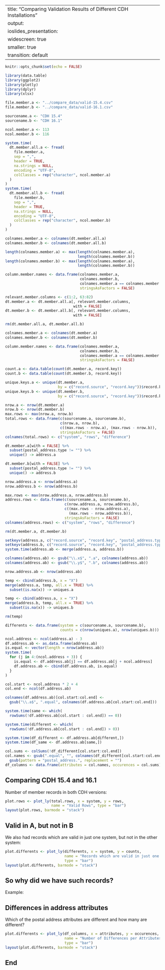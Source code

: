 
---
title: "Comparing Validation Results of Different CDH Installations"
output: 
  ioslides_presentation:
    widescreen: true
    smaller: true
    transition: default
---

```r
knitr::opts_chunk$set(echo = FALSE)

library(data.table)
library(ggplot2)
library(plotly)
library(dplyr)
library(xlsx)

file.member.a <- "../compare_data/valid-15.4.csv"
file.member.b <- "../compare_data/valid-16.1.csv"

sourcename.a <- "CDH 15.4"
sourcename.b <- "CDH 16.1"

ncol.member.a <- 113
ncol.member.b <- 116

system.time(
  dt.member.all.a <- fread(
    file.member.a,
    sep = ",",
    header = TRUE,
    na.strings = NULL,
    encoding = "UTF-8",
    colClasses = rep("character", ncol.member.a)
  )
)
system.time(
  dt.member.all.b <- fread(
    file.member.b,
    sep = ",",
    header = TRUE,
    na.strings = NULL,
    encoding = "UTF-8",
    colClasses = rep("character", ncol.member.b)
  )
)

colnames.member.a <- colnames(dt.member.all.a)
colnames.member.b <- colnames(dt.member.all.b)

length(colnames.member.a) <- max(length(colnames.member.a), 
                                 length(colnames.member.b))
length(colnames.member.b) <- max(length(colnames.member.a), 
                                 length(colnames.member.b))

column.member.names <- data.frame(colnames.member.a,
                                  colnames.member.b,
                                  colnames.member.a == colnames.member.b,
                                  stringsAsFactors = FALSE)

relevant.member.columns <- c(1:2, 63:82)
dt.member.a <- dt.member.all.a[, relevant.member.columns, 
                               with = FALSE]
dt.member.b <- dt.member.all.b[, relevant.member.columns, 
                               with = FALSE]

rm(dt.member.all.a, dt.member.all.b)

colnames.member.a <- colnames(dt.member.a)
colnames.member.b <- colnames(dt.member.b)

column.member.names <- data.frame(colnames.member.a,
                                  colnames.member.b,
                                  colnames.member.a == colnames.member.b,
                                  stringsAsFactors = FALSE)

count.a <- data.table(count(dt.member.a, record.key))
count.b <- data.table(count(dt.member.b, record.key))

unique.keys.a <- unique(dt.member.a,
                        by = c("record.source", "record.key"))$record.key
unique.keys.b <- unique(dt.member.b,
                        by = c("record.source", "record.key"))$record.key

nrow.a <- nrow(dt.member.a)
nrow.b <- nrow(dt.member.b)
max.rows <- max(nrow.a, nrow.b)
total.rows <- data.frame(c(sourcename.a, sourcename.b),
                         c(nrow.a, nrow.b),
                         c((max.rows - nrow.a), (max.rows - nrow.b)),
                         stringsAsFactors = FALSE)
colnames(total.rows) <- c("system", "rows", "difference")

dt.member.a[with = FALSE] %>%
  subset(postal_address.type != "") %>%
  unique() -> address.a

dt.member.b[with = FALSE] %>%
  subset(postal_address.type != "") %>%
  unique() -> address.b

nrow.address.a <- nrow(address.a)
nrow.address.b <- nrow(address.b)

max.rows <- max(nrow.address.a, nrow.address.b)
address.rows <- data.frame(c(sourcename.a, sourcename.b),
                           c(nrow.address.a, nrow.address.b),
                           c((max.rows - nrow.address.a),
                             (max.rows - nrow.address.b)),
                           stringsAsFactors = FALSE)
colnames(address.rows) <- c("system", "rows", "difference")

rm(dt.member.a, dt.member.b)

setkeyv(address.a, c("record.source", "record.key", "postal_address.type"))
setkeyv(address.b, c("record.source", "record.key", "postal_address.type"))
system.time(address.ab <- merge(address.a, address.b))

colnames(address.ab) <- gsub("\\.x$", ".a", colnames(address.ab))
colnames(address.ab) <- gsub("\\.y$", ".b", colnames(address.ab))

nrow.address.ab <- nrow(address.ab)

temp <- cbind(address.b, x = "X")
merge(address.a, temp, all.x = TRUE) %>%
  subset(is.na(x)) -> uniques.a

temp <- cbind(address.a, x = "X")
merge(address.b, temp, all.x = TRUE) %>%
  subset(is.na(x)) -> uniques.b

rm(temp)

differents <- data.frame(system = c(sourcename.a, sourcename.b),
                         counts = c(nrow(uniques.a), nrow(uniques.b)))

ncol.address <- ncol(address.a) - 3
df.address.ab <- as.data.frame(address.ab)
is.equal <- vector(length = nrow(address.ab))
system.time(
  for (j in 4:(ncol.address + 3)) {
    is.equal <- df.address.ab[j] == df.address.ab[j + ncol.address]
    df.address.ab <- cbind(df.address.ab, is.equal)
  }
)

col.start <- ncol.address * 2 + 4
col.end <- ncol(df.address.ab)

colnames(df.address.ab)[col.start:col.end] <-
  gsub("\\.a$", ".equal", colnames(df.address.ab[col.start:col.end]))

system.time(same <- which(
  rowSums(!df.address.ab[col.start : col.end]) == 0))

system.time(different <- which(
  rowSums(!df.address.ab[col.start : col.end]) > 0))

system.time(df_different <- df.address.ab[different,])
system.time(df_same <- df.address.ab[same,])

col.sums <- colSums(!df_different[col.start:col.end])
col.names <- gsub(".equal", "", colnames(df_different[col.start:col.end])) %>%
  gsub(pattern = "postal_address.", replacement = "") 
df_columns <- data.frame(attributes = col.names, occurences = col.sums)
```

<!--
## Challenge {data-transition="zoom"}

- A customer want's to upgrade to a next version of the Uniser Customer Data 
Hub. Such an upgrade usually includes new versions of Post, reference tables, 
convertName and CDH itself.

> - Since there are so many changes involved with such an upgrade, we want to 
be sure that the actual results created by such are an installation are at least 
of the same quality than in the previous or current software stack. We may also 
want to provide such evidence to the customer who wants to perform the upgrade.

## Approach {data-transition="slide-in fade-out"}

- Since the validation results are created by Uniserv components, the idea was 
to explicitly NOT use any existing Uniserv software. However using software 
from any of our competitors is of course a no-go as well. So we decided to 
perform  the comparison by solely using **publicly available open-source 
software**.

> - Considering the highly customizable data model of CDH which allows for 
customer specific data models, the appraoch must be flexible to analyse such 
differences and to adapt the model accordingly. Therefore we followed an 
**exploratory data analysis** approach.

> - Finally we wanted to have something which allows us to *publish* the 
results in different ways (a presentation or reports in PDF or Word or 
whatever) according to the specific needs of the analysis - with **minimal 
effort**.

## How did we do it?

We have decided to use **R** to perform the comparison for the following 
reasons:

- R is open source (GPL-2|GPL-3)
- R is an object-oriented interactive language which is perfectly suited for 
analyzing and processing data step by step
- R provides out-of-the-box functionality to create data analysis reports (this 
presentation is created using so called R markdown)

For further reading go to
<http://www.nytimes.com/2009/01/07/technology/business-computing/07program.html>

## So what did we do?

- The first question was: where do we get the data from? Since the analysis was
done in the context of a CDH project, we decided to use the **CSV export feature
provided by CDH**.

- Next we loaded these exports into R and started analyzing. During the 
analysis we found out that we forgot to ask the most important question: what 
are we looking for or what are our KPIs we want to create? Luckily R is 
perfectly suited to go into various directions and to **explore** the data as 
you go.

- At the end we *wrote* the report (this presentation) about our findings.

## Hurdles

There are two issues (Ticket 5426) in the CSV export of CDH 15.4:

1. All status columns are empty
2. The columns member.source, member.key, and labels are missing in the golden 
record export

Unfortunately this does not allow us to compare the matching results, because we
just have golden record IDs but no member IDs to compare

Secondly we can only compare valid records. However, it would have been nice to
compare *all* valid addresses and not just the addresses of valid records.
-->
## Comparing CDH 15.4 and 16.1

Number of member records in both CDH versions:

```r
plot.rows <- plot_ly(total.rows, x = system, y = rows, 
                     name = "Valid Rows", type = "bar")
layout(plot.rows, barmode = "stack")
```

## Valid in A, but not in B

We also had records which are valid in just one system, but not in the other 
system:

```r
plot.differents <- plot_ly(differents, x = system, y = counts, 
                           name = "Records which are valid in just one system", 
                           type = "bar")
layout(plot.differents, barmode = "stack")
```

## So why did we have such records?

Example:

## Differences in address attributes

Which of the postal address attributes are different and how many are different?

```r
plot.differents <- plot_ly(df_columns, x = attributes, y = occurences, 
                           name = "Number of Differences per Attributes", 
                           type = "bar")
layout(plot.differents, barmode = "stack")
```

## End
